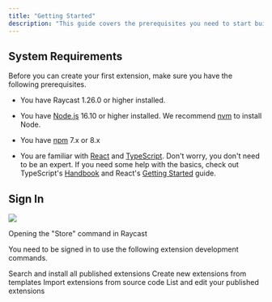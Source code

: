 ```yaml
---
title: "Getting Started"
description: "This guide covers the prerequisites you need to start building extensions."
---
```


## System Requirements

Before you can create your first extension, make sure you have the following prerequisites.

- You have Raycast 1.26.0 or higher installed.

- You have [Node.js](https://nodejs.org) 16.10 or higher installed. We recommend [nvm](https://github.com/nvm-sh/nvm) to install Node.

- You have [npm](http://npmjs.com) 7.x or 8.x

- You are familiar with [React](https://reactjs.org) and [TypeScript](https://www.typescriptlang.org). Don't worry, you don't need to be an expert. If you need some help with the basics, check out TypeScript's [Handbook](https://www.typescriptlang.org/docs/handbook/intro.html) and React's [Getting Started](https://react.dev/learn) guide.

## Sign In

![](/images/basics/welcome.png)

Opening the "Store" command in Raycast

You need to be signed in to use the following extension development commands.

<CardGroup cols={2}>
  <Card title="Store" icon="store">
    Search and install all published extensions
  </Card>
  <Card title="Create Extension" icon="square-dashed-circle-plus">
    Create new extensions from templates
  </Card>
  <Card title="Import Extension" icon="code">
    Import extensions from source code
  </Card>
  <Card title="Manage Extensions" icon="upload">
    List and edit your published extensions
  </Card>
</CardGroup>
